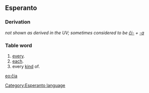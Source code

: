 ==Esperanto==
===Derivation===
''not shown as derived in the UV; sometimes considered to be [[ĉio|ĉi-]] + [[-a]]''
===Table word===
# [[every]].
# [[each]].
# every [[kind]] of.

[[eo:ĉia]]
[[Category:Esperanto language]]
{{Universala Vortaro}}